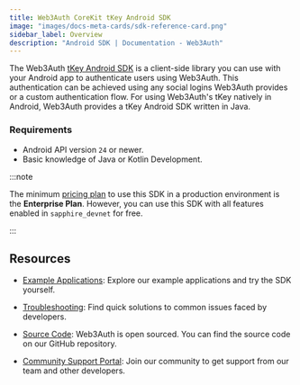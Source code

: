 ```yaml
---
title: Web3Auth CoreKit tKey Android SDK
image: "images/docs-meta-cards/sdk-reference-card.png"
sidebar_label: Overview
description: "Android SDK | Documentation - Web3Auth"
---
```


The Web3Auth [tKey Android SDK](https://github.com/tkey/tkey-android) is a client-side library you
can use with your Android app to authenticate users using Web3Auth. This authentication can be
achieved using any social logins Web3Auth provides or a custom authentication flow. For using
Web3Auth's tKey natively in Android, Web3Auth provides a tKey Android SDK written in Java.

### Requirements

- Android API version `24` or newer.
- Basic knowledge of Java or Kotlin Development.

:::note

The minimum [pricing plan](https://web3auth.io/pricing.html) to use this SDK in a production
environment is the **Enterprise Plan**. However, you can use this SDK with all features enabled in
`sapphire_devnet` for free.

:::

## Resources

- [Example Applications](/examples?product=Core+Kit&sdk=tKey+Android+SDK): Explore our example
  applications and try the SDK yourself.

- [Troubleshooting](/troubleshooting): Find quick solutions to common issues faced by developers.

- [Source Code](https://github.com/tkey/tkey-android): Web3Auth is open sourced. You can find the
  source code on our GitHub repository.

- [Community Support Portal](https://web3auth.io/community/c/help-core-kit/tkey-android/28): Join
  our community to get support from our team and other developers.
